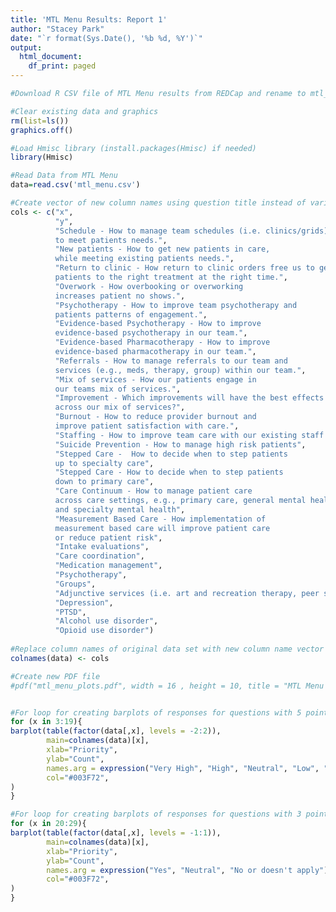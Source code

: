 ```yaml
---
title: 'MTL Menu Results: Report 1'
author: "Stacey Park"
date: "`r format(Sys.Date(), '%b %d, %Y')`"
output:
  html_document:
    df_print: paged
---
```

```r
#Download R CSV file of MTL Menu results from REDCap and rename to mtl_menu.csv

#Clear existing data and graphics
rm(list=ls())
graphics.off()

#Load Hmisc library (install.packages(Hmisc) if needed)
library(Hmisc)
```


``` r
#Read Data from MTL Menu
data=read.csv('mtl_menu.csv')

#Create vector of new column names using question title instead of variable descriptor
cols <- c("x",
          "y",
          "Schedule - How to manage team schedules (i.e. clinics/grids)
          to meet patients needs.",
          "New patients - How to get new patients in care, 
          while meeting existing patients needs.",
          "Return to clinic - How return to clinic orders free us to get 
          patients to the right treatment at the right time.",
          "Overwork - How overbooking or overworking 
          increases patient no shows.",
          "Psychotherapy - How to improve team psychotherapy and 
          patients patterns of engagement.",
          "Evidence-based Psychotherapy - How to improve 
          evidence-based psychotherapy in our team.",
          "Evidence-based Pharmacotherapy - How to improve 
          evidence-based pharmacotherapy in our team.",
          "Referrals - How to manage referrals to our team and 
          services (e.g., meds, therapy, group) within our team.",
          "Mix of services - How our patients engage in 
          our teams mix of services.",
          "Improvement - Which improvements will have the best effects 
          across our mix of services?",
          "Burnout - How to reduce provider burnout and 
          improve patient satisfaction with care.",
          "Staffing - How to improve team care with our existing staff mix.",
          "Suicide Prevention - How to manage high risk patients",
          "Stepped Care -  How to decide when to step patients 
          up to specialty care",
          "Stepped Care - How to decide when to step patients 
          down to primary care",
          "Care Continuum - How to manage patient care 
          across care settings, e.g., primary care, general mental health 
          and specialty mental health",
          "Measurement Based Care - How implementation of 
          measurement based care will improve patient care 
          or reduce patient risk",
          "Intake evaluations",
          "Care coordination",
          "Medication management",
          "Psychotherapy",
          "Groups",
          "Adjunctive services (i.e. art and recreation therapy, peer support specialists)",
          "Depression",
          "PTSD",
          "Alcohol use disorder",
          "Opioid use disorder")
          
#Replace column names of original data set with new column name vector 
colnames(data) <- cols

#Create new PDF file
#pdf("mtl_menu_plots.pdf", width = 16 , height = 10, title = "MTL Menu Results")


#For loop for creating barplots of responses for questions with 5 point likert scale
for (x in 3:19){
barplot(table(factor(data[,x], levels = -2:2)),
        main=colnames(data)[x],
        xlab="Priority",
        ylab="Count",
        names.arg = expression("Very High", "High", "Neutral", "Low", "Very Low"),
        col="#003F72",
)
}

#For loop for creating barplots of responses for questions with 3 point likert scale
for (x in 20:29){
barplot(table(factor(data[,x], levels = -1:1)),
        main=colnames(data)[x],
        xlab="Priority",
        ylab="Count",
        names.arg = expression("Yes", "Neutral", "No or doesn't apply"),
        col="#003F72",
)
}
```